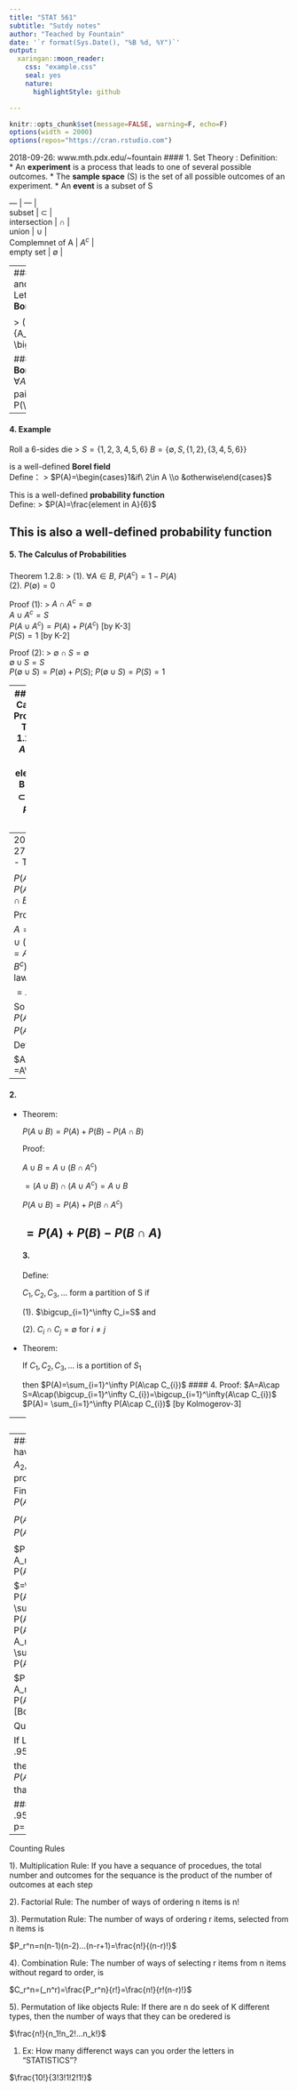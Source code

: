 ```yaml
---
title: "STAT 561"
subtitle: "Sutdy notes"
author: "Teached by Fountain"
date: '`r format(Sys.Date(), "%B %d, %Y")`'
output:
  xaringan::moon_reader:
    css: "example.css"
    seal: yes
    nature:
      highlightStyle: github

---
```


```r
knitr::opts_chunk$set(message=FALSE, warning=F, echo=F)
options(width = 2000)
options(repos="https://cran.rstudio.com")
```

 2018-09-26: www.mth.pdx.edu/~fountain
#### 1. Set Theory
: Definition:  
* An **experiment** is a process that leads to one of several possible outcomes.
* The **sample space** (S) is the set of all possible outcomes of an experiment.
* An **event** is a subset of S


| --- | --- |
| subset | $\subset$ |
| intersection | $\cap$ |
| union | $\cup$ |
| Complemnet of A | $A^c$ |
| empty set | $\emptyset$ |
---
#### 2. Axiomatic Foundations: Borel field
Definition: 
* A and B are _disjiont or mutually exclusive_, if $A\cup B=\emptyset$
* Let B be a subset of all possible subset of S. Then B is a **Borel field** or a $\sigma$-algebra, if

> (1) $A\cup B=\emptyset$  
  (2). if $A\in B, then\ A^c\in B$  
  (3). if $\{A_{1},A_{2},A_{3},...\}\subset B, then\ \bigcup_{n=1}^{\infty}\in B$

#### 3. Kolmogorov Axioms/of Probability
let B be a **Borel field**. Then P is a **probability set function** if
>   
   (1). $\forall A\in B,\ P(A)\ge0$  
   (2). $P(S)=1$  
   (3). If $A_{1},A_{2},A_{3}$,...are pairavise disjoint, then $\ P(\bigcup_{n=1}^{\infty}A_i)=\sum_{i=1}^{\infty}P(A_{i})$

---

#### 4. Example
Roll a 6-sides die 
> $S=\{1,2,3,4,5,6\}$
  $B=\{\emptyset ,S,\{1,2\},\{3,4,5,6\}\}$  
  
  is a well-defined **Borel field**  
Define：
> $P(A)=\begin{cases}1&if\ 2\in A \\o &otherwise\end{cases}$  
  
  This is a well-defined **probability function**  
Define: 
> $P(A)=\frac{element in A}{6}$  

This is also a well-defined **probability function**
---

#### 5. The Calculus of Probabilities
Theorem 1.2.8:
> (1). $\forall A\in B,\ P(A^c)=1-P(A)$  
  (2). $P(\emptyset)=0$

Proof (1): 
>  $A\cap A^c=\emptyset$  
   $A\cup A^c=S$  
   $P(A\cup A^c)=P(A)+P(A^c)$  [by K-3]  
   $P(S)=1$                    [by K-2]  

Proof (2):
>  $\emptyset\cap S=\emptyset$  
   $\emptyset\cup S=S$  
   $P(\emptyset\cup S)=P(\emptyset)+P(S)$; $P(\emptyset\cup S)=P(S)=1$

---
#### 6. The Calculus of Probabilities
Theorem 1.2.9:  
>  Let $A_{1}$ and $A_{2}$ the elements of B with $A_{1}\subset A_{2}$, then  
   $P(A_{1})\le P(A_{2})$
   
Proof:
>  Let $A_{1}\subset A_{2}$ with $A_{2}=A_{1}\cup (A_{2}\cap A_{1}^c)$  
   Also $A_{1}\cap(A_{2}\cap A_{1}^c)=\emptyset$  
   So $P(A_{2})=P(A_{1})+P(A_{2}\cap A_{1}^c)$  
   $P(A_{2}\cap A_{1}^c)\ge0$  
   $\therefore\ P(A_{2})\ge P(A_{1})$

---
 2018-09-27
##### 1. 
- Theorem:

   $P(A\cap B^c)=P(A)-P(A\cap B)$
   
   Proof:
   
   $A=(A\cap B)\cup(A\cap B^c)=A\cap(B\cup B^c)$ by disirb law
    
   $=A\cap S=A$
    
   So $P(A)=P(A\cap B)+P(A\cap B^c)$
   
Define: 

   $A \B =A\cap B^c$

---
#### 2. 
- Theorem:

   $P(A\cup B)=P(A)+P(B)-P(A\cap B)$

   Proof:
   
   $A\cup B=A\cup(B\cap A^c)$ 
   
   $=(A\cup B)\cap(A\cup A^c)=A\cup B$
   
   $P(A\cup B)=P(A)+ P(B\cap A^c)$
   
   $=P(A)+P(B)-P(B\cap A)$
---
#### 3. 
Define:

   $C_{1},C_{2},C_{3},...$ form a partition of S if
   
   (1). $\bigcup_{i=1}^\infty C_i=S$ and
   
   (2). $C_{i}\cap C_{j}=\emptyset$ for $i\ne j$
   
- Theorem:

   If $C_{1},C_{2},C_{3},...$ is a portition of $S_{1}$
   
   then $P(A)=\sum_{i=1}^\infty P(A\cap C_{i})$
#### 4. 
   Proof:
   $A=A\cap S=A\cap(\bigcup_{i=1}^\infty C_{i})=\bigcup_{i=1}^\infty(A\cap C_{i})$
   $P(A)= \sum_{i=1}^\infty P(A\cap C_{i})$ [by Kolmogerov-3]

---
#### 5. 
Theorem:

   let $A_{1}, A_{2}$,...be events, then
   
   $P(\bigcup_{i=1}^\infty A_i)\le\sum_{i=1}^\infty P(A_{i})$ [Boole's Ineq]
   
   Proof:
   
   let $A_{1}^*=A_1$; $A_2^*=A_2\A_1$; 
   
   $A_3^*=A_3\(A_1\cup A_2)$
   
   $A_i^*=A_i\(\bigcup_{j=1}^{i-1} A_j)$
   
   Note: $A_i^*$ and $A_k^*$ are disjiont for $i\ne k$

#### 6. 
   Also note: $\bigcup_{i=1}^\infty A_i=\bigcup_{i=1}^\infty A_i^*$
   
   Then $P(\bigcup_{i=1}^\infty A_i)=P(\bigcup_{i=1}^\infty A_i^*)$
   
   $=\sum_{i=1}^\infty P(A_i^*)\le\sum_{i=1}^\infty P(A_i)$ since $A_i^*<A_i$
---
#### 7. 
Suppose we have n events $A_1, A_2,...A_n$
  with probabilities $P_1, P_2,...P_n$
Find a lower bound on $P(A_1\cap ...\cap A_n)$

   $P(A_1\cap ...\cap A_n)^c=1-P(A_1\cap ...\cap A_n)$
   
   $P(A_1^c\cup ...\cup A_n^c)\le\sum_{i=1}^n P(A_i^c)$   [Boole]
   
   $=\sum_{i=1}^\infty[1-P(A_i)]=n-\sum_{i=1}^\infty P(A_i)$
#### 8.    
   $1-P(A_1\cap ...\cap A_n)\le n-\sum_{i=1}^\infty P(A_i)$
   
   $P(A_1\cap ...\cap A_n)\ge\sum_{i=1}^\infty P(A_i)-(n-1)$  [Bonferroni inequality]
   
Question:

   If LHS is to the at least .95,
   
   then what must each $P(A_i)$ be to guarantee that?
   
#### 9.  
   .95=np-(n-1)
   .95+n-1=np
   n-0.5=np
   p=1-.05/n
---
Counting Rules

 1). Multiplication Rule: If you have a sequance of procedues, the total number and outcomes for the sequance is the product of the number of outcomes at each step
 
 2). Factorial Rule: The number of ways of ordering n items is n!
 
 3). Permutation Rule: The number of ways of ordering r items, selected from n items is
 
 $P_r^n=n(n-1)(n-2)...(n-r+1)=\frac{n!}{(n-r)!}$
 
 4). Combination Rule: The number of ways of selecting r items from n items without regard to order, is
 
 $C_r^n=(_n^r)=\frac{P_r^n}{r!}=\frac{n!}{r!(n-r)!}$
 
 5). Permutation of like objects Rule:
 If there are n do seek of K different types, then the number of ways that they can be oredered is
 
  $\frac{n!}{n_1!n_2!...n_k!}$
 
 (@)  Ex: How many differenct ways can you order the letters in "STATISTICS"?
 
 $\frac{10!}{3!3!1!2!1!}$